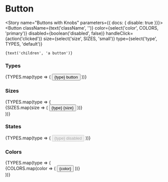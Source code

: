 

<Meta component={Button} title="Components/Atoms/Button" />

# Button
<Description of={Button} />
<Props of={Button} />

<Story name="Buttons with Knobs" parameters={{ docs: { disable: true }}}>
  <Button
    className={text('className', '')}
    color={select('color', COLORS, 'primary')}
    disabled={boolean('disabled', false)}
    handleClick={action('clicked')}
    size={select('size', SIZES, 'small')}
    type={select('type', TYPES, 'default')}
  >
    {text('children', 'a button')}
  </Button>
</Story>

### Types
<Preview>
  <Story name="Button Types">
    <div>
      {TYPES.map(type => (
        <Button
          handleClick={action('`Button Types` onClick event triggered.')}
          key={type}
          type={type}
        >
          {type} button
        </Button>
      ))}
    </div>
  </Story>
</Preview>

### Sizes
<Preview>
  <Story name="Button Sizes">
    <div>
      {TYPES.map(type => (
        <div>
          {SIZES.map(size => (
            <Button
              handleClick={action('`Button Sizes` onClick event triggered.')}
              key={`${type}_${size}`}
              size={size}
              type={type}
            >
              {type} {size}
            </Button>
          ))}
        </div>
      ))}
    </div>
  </Story>
</Preview>

### States
<Preview>
  <Story name="Button States">
    <div>
      {TYPES.map(type => (
        <Button
          handleClick={action('`Button States` onClick event triggered.')}
          key={type}
          type={type}
          disabled
        >
          {type} disabled
        </Button>
      ))}
    </div>
  </Story>
</Preview>

### Colors
<Preview>
  <Story name="Button Colors">
    <div>
      {TYPES.map(type => (
        <div>
          {COLORS.map(color => (
            <Button
              color={color}
              handleClick={action('`Button Colors` onClick event triggered.')}
              key={`${color}_${type}`}
              type={type}
            >
              {color}
            </Button>
          ))}
        </div>
      ))}
    </div>
  </Story>
</Preview>

